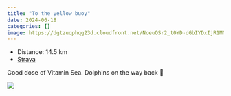 ```yaml
---
title: "To the yellow buoy"
date: 2024-06-18
categories: []
image: https://dgtzuqphqg23d.cloudfront.net/NceuOSr2_t0YD-dGbIYDxIjR1MNUX6YPA49bVN0T-pA-768x576.jpg
---
```


- Distance: 14.5 km
- [Strava](https://www.strava.com/activities/11683873214)

Good dose of Vitamin Sea. Dolphins on the way back 🐬 

![](https://dgtzuqphqg23d.cloudfront.net/NceuOSr2_t0YD-dGbIYDxIjR1MNUX6YPA49bVN0T-pA-768x576.jpg)



